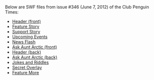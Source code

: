 Below are SWF files from issue #346 (June 7, 2012) of the Club Penguin Times:

*[[Media:News346HeaderFront.swf|Header (front)]]
*[[Media:News346FeatureStory.swf|Feature Story]]
*[[Media:News346SupportStory.swf|Support Story]]
*[[Media:News346UpcomingEvents.swf|Upcoming Events]]
*[[Media:News346NewsFlash.swf|News Flash]]
*[[Media:News346AskAuntArcticFront.swf|Ask Aunt Arctic (front)]]
*[[Media:News346HeaderBack.swf|Header (back)]]
*[[Media:News346AskAuntArcticBack.swf|Ask Aunt Arctic (back)]]
*[[Media:News346JokesAndRiddles.swf|Jokes and Riddles]]
*[[Media:News346SecretOverlay.swf|Secret Overlay]]
*[[Media:News346FeatureMore.swf|Feature More]]
